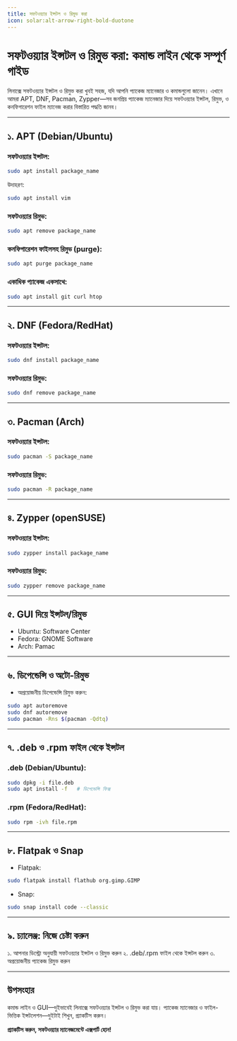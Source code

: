 ```yaml
---
title: সফটওয়্যার ইন্সটল ও রিমুভ করা
icon: solar:alt-arrow-right-bold-duotone
---
```


# সফটওয়্যার ইন্সটল ও রিমুভ করা: কমান্ড লাইন থেকে সম্পূর্ণ গাইড

লিনাক্সে সফটওয়্যার ইন্সটল ও রিমুভ করা খুবই সহজ, যদি আপনি প্যাকেজ ম্যানেজার ও কমান্ডগুলো জানেন। এখানে আমরা APT, DNF, Pacman, Zypper—সব জনপ্রিয় প্যাকেজ ম্যানেজার দিয়ে সফটওয়্যার ইন্সটল, রিমুভ, ও কনফিগারেশন ফাইল ম্যানেজ করার বিস্তারিত পদ্ধতি জানব।

---

## ১. APT (Debian/Ubuntu)

### সফটওয়্যার ইন্সটল:
```bash
sudo apt install package_name
```
উদাহরণ:
```bash
sudo apt install vim
```

### সফটওয়্যার রিমুভ:
```bash
sudo apt remove package_name
```

### কনফিগারেশন ফাইলসহ রিমুভ (purge):
```bash
sudo apt purge package_name
```

### একাধিক প্যাকেজ একসাথে:
```bash
sudo apt install git curl htop
```

---

## ২. DNF (Fedora/RedHat)

### সফটওয়্যার ইন্সটল:
```bash
sudo dnf install package_name
```

### সফটওয়্যার রিমুভ:
```bash
sudo dnf remove package_name
```

---

## ৩. Pacman (Arch)

### সফটওয়্যার ইন্সটল:
```bash
sudo pacman -S package_name
```

### সফটওয়্যার রিমুভ:
```bash
sudo pacman -R package_name
```

---

## ৪. Zypper (openSUSE)

### সফটওয়্যার ইন্সটল:
```bash
sudo zypper install package_name
```

### সফটওয়্যার রিমুভ:
```bash
sudo zypper remove package_name
```

---

## ৫. GUI দিয়ে ইন্সটল/রিমুভ

- Ubuntu: Software Center
- Fedora: GNOME Software
- Arch: Pamac

---

## ৬. ডিপেন্ডেন্সি ও অটো-রিমুভ

- অপ্রয়োজনীয় ডিপেন্ডেন্সি রিমুভ করুন:
```bash
sudo apt autoremove
sudo dnf autoremove
sudo pacman -Rns $(pacman -Qdtq)
```

---

## ৭. .deb ও .rpm ফাইল থেকে ইন্সটল

### .deb (Debian/Ubuntu):
```bash
sudo dpkg -i file.deb
sudo apt install -f   # ডিপেন্ডেন্সি ফিক্স
```

### .rpm (Fedora/RedHat):
```bash
sudo rpm -ivh file.rpm
```

---

## ৮. Flatpak ও Snap

- Flatpak:
```bash
sudo flatpak install flathub org.gimp.GIMP
```
- Snap:
```bash
sudo snap install code --classic
```

---

## ৯. চ্যালেঞ্জ: নিজে চেষ্টা করুন

১. আপনার ডিস্ট্রো অনুযায়ী সফটওয়্যার ইন্সটল ও রিমুভ করুন
২. .deb/.rpm ফাইল থেকে ইন্সটল করুন
৩. অপ্রয়োজনীয় প্যাকেজ রিমুভ করুন

---

## উপসংহার

কমান্ড লাইন ও GUI—দুইভাবেই লিনাক্সে সফটওয়্যার ইন্সটল ও রিমুভ করা যায়। প্যাকেজ ম্যানেজার ও ফাইল-ভিত্তিক ইন্সটলেশন—দুইটাই শিখুন, প্র্যাকটিস করুন।

**প্র্যাকটিস করুন, সফটওয়্যার ম্যানেজমেন্টে এক্সপার্ট হোন!**
